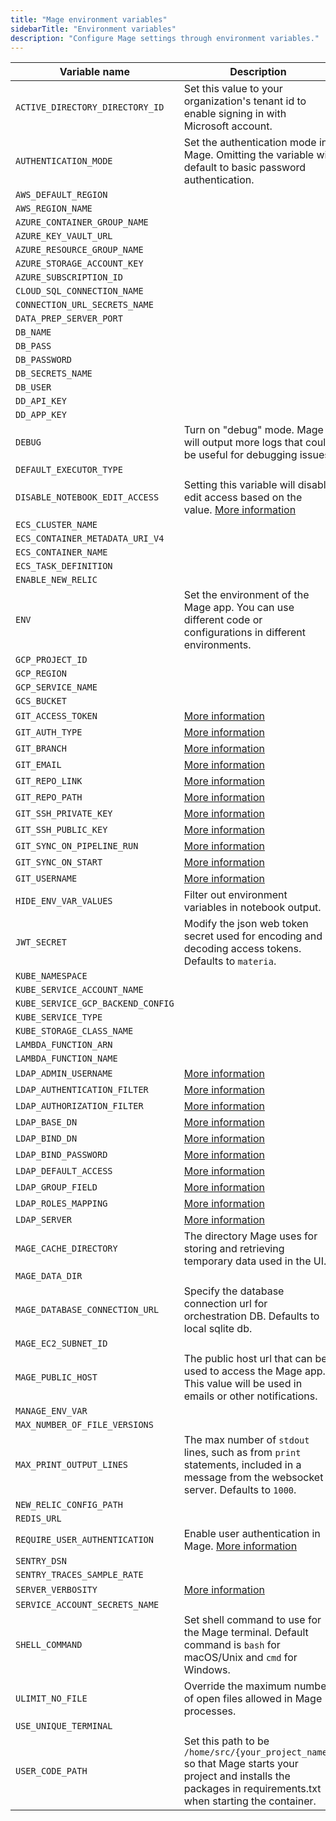 ```yaml
---
title: "Mage environment variables"
sidebarTitle: "Environment variables"
description: "Configure Mage settings through environment variables."
---
```


| Variable name                     | Description                                                                                                                                                     | Example values                                                           |
| --------------------------------- | --------------------------------------------------------------------------------------------------------------------------------------------------------------- | ------------------------------------------------------------------------ |
| `ACTIVE_DIRECTORY_DIRECTORY_ID`   | Set this value to your organization's tenant id to enable signing in with Microsoft account.                                                                    | [More info](/production/authentication/microsoft)                        |
| `AUTHENTICATION_MODE`             | Set the authentication mode in Mage. Omitting the variable will default to basic password authentication.                                                       | `ldap`                                                                   |
| `AWS_DEFAULT_REGION`              |                                                                                                                                                                 |                                                                          |
| `AWS_REGION_NAME`                 |                                                                                                                                                                 |                                                                          |
| `AZURE_CONTAINER_GROUP_NAME`      |                                                                                                                                                                 |                                                                          |
| `AZURE_KEY_VAULT_URL`             |                                                                                                                                                                 |                                                                          |
| `AZURE_RESOURCE_GROUP_NAME`       |                                                                                                                                                                 |                                                                          |
| `AZURE_STORAGE_ACCOUNT_KEY`       |                                                                                                                                                                 |                                                                          |
| `AZURE_SUBSCRIPTION_ID`           |                                                                                                                                                                 |                                                                          |
| `CLOUD_SQL_CONNECTION_NAME`       |                                                                                                                                                                 |                                                                          |
| `CONNECTION_URL_SECRETS_NAME`     |                                                                                                                                                                 |                                                                          |
| `DATA_PREP_SERVER_PORT`           |                                                                                                                                                                 |                                                                          |
| `DB_NAME`                         |                                                                                                                                                                 |                                                                          |
| `DB_PASS`                         |                                                                                                                                                                 |                                                                          |
| `DB_PASSWORD`                     |                                                                                                                                                                 |                                                                          |
| `DB_SECRETS_NAME`                 |                                                                                                                                                                 |                                                                          |
| `DB_USER`                         |                                                                                                                                                                 |                                                                          |
| `DD_API_KEY`                      |                                                                                                                                                                 |                                                                          |
| `DD_APP_KEY`                      |                                                                                                                                                                 |                                                                          |
| `DEBUG`                           | Turn on "debug" mode. Mage will output more logs that could be useful for debugging issues.                                                                     | 1                                                                        |
| `DEFAULT_EXECUTOR_TYPE`           |                                                                                                                                                                 |                                                                          |
| `DISABLE_NOTEBOOK_EDIT_ACCESS`    | Setting this variable will disable edit access based on the value. [More information](/production/configuring-production-settings/overview#read-only-access)    | 1                                                                        |
| `ECS_CLUSTER_NAME`                |                                                                                                                                                                 |                                                                          |
| `ECS_CONTAINER_METADATA_URI_V4`   |                                                                                                                                                                 |                                                                          |
| `ECS_CONTAINER_NAME`              |                                                                                                                                                                 |                                                                          |
| `ECS_TASK_DEFINITION`             |                                                                                                                                                                 |                                                                          |
| `ENABLE_NEW_RELIC`                |                                                                                                                                                                 |                                                                          |
| `ENV`                             | Set the environment of the Mage app. You can use different code or configurations in different environments.                                                    | `dev`, `staging`, `production`/`prod`                                    |
| `GCP_PROJECT_ID`                  |                                                                                                                                                                 |                                                                          |
| `GCP_REGION`                      |                                                                                                                                                                 |                                                                          |
| `GCP_SERVICE_NAME`                |                                                                                                                                                                 |                                                                          |
| `GCS_BUCKET`                      |                                                                                                                                                                 |                                                                          |
| `GIT_ACCESS_TOKEN`                | [More information](/production/data-sync/git#git-settings-as-environment-variables)                                                                             | See link                                                                 |
| `GIT_AUTH_TYPE`                   | [More information](/production/data-sync/git#git-settings-as-environment-variables)                                                                             | See link                                                                 |
| `GIT_BRANCH`                      | [More information](/production/data-sync/git#git-settings-as-environment-variables)                                                                             | See link                                                                 |
| `GIT_EMAIL`                       | [More information](/production/data-sync/git#git-settings-as-environment-variables)                                                                             | See link                                                                 |
| `GIT_REPO_LINK`                   | [More information](/production/data-sync/git#git-settings-as-environment-variables)                                                                             | See link                                                                 |
| `GIT_REPO_PATH`                   | [More information](/production/data-sync/git#git-settings-as-environment-variables)                                                                             | See link                                                                 |
| `GIT_SSH_PRIVATE_KEY`             | [More information](/production/data-sync/git#git-settings-as-environment-variables)                                                                             | See link                                                                 |
| `GIT_SSH_PUBLIC_KEY`              | [More information](/production/data-sync/git#git-settings-as-environment-variables)                                                                             | See link                                                                 |
| `GIT_SYNC_ON_PIPELINE_RUN`        | [More information](/production/data-sync/git#git-settings-as-environment-variables)                                                                             | See link                                                                 |
| `GIT_SYNC_ON_START`               | [More information](/production/data-sync/git#git-settings-as-environment-variables)                                                                             | See link                                                                 |
| `GIT_USERNAME`                    | [More information](/production/data-sync/git#git-settings-as-environment-variables)                                                                             | See link                                                                 |
| `HIDE_ENV_VAR_VALUES`             | Filter out environment variables in notebook output.                                                                                                            | 1                                                                        |
| `JWT_SECRET`                      | Modify the json web token secret used for encoding and decoding access tokens. Defaults to `materia`.                                                           | `your_jwt_secret`                                                        |
| `KUBE_NAMESPACE`                  |                                                                                                                                                                 |                                                                          |
| `KUBE_SERVICE_ACCOUNT_NAME`       |                                                                                                                                                                 |                                                                          |
| `KUBE_SERVICE_GCP_BACKEND_CONFIG` |                                                                                                                                                                 |                                                                          |
| `KUBE_SERVICE_TYPE`               |                                                                                                                                                                 |                                                                          |
| `KUBE_STORAGE_CLASS_NAME`         |                                                                                                                                                                 |                                                                          |
| `LAMBDA_FUNCTION_ARN`             |                                                                                                                                                                 |                                                                          |
| `LAMBDA_FUNCTION_NAME`            |                                                                                                                                                                 |                                                                          |
| `LDAP_ADMIN_USERNAME`             | [More information](/production/authentication/overview#ldap)                                                                                                    | See link                                                                 |
| `LDAP_AUTHENTICATION_FILTER`      | [More information](/production/authentication/overview#ldap)                                                                                                    | See link                                                                 |
| `LDAP_AUTHORIZATION_FILTER`       | [More information](/production/authentication/overview#ldap)                                                                                                    | See link                                                                 |
| `LDAP_BASE_DN`                    | [More information](/production/authentication/overview#ldap)                                                                                                    | See link                                                                 |
| `LDAP_BIND_DN`                    | [More information](/production/authentication/overview#ldap)                                                                                                    | See link                                                                 |
| `LDAP_BIND_PASSWORD`              | [More information](/production/authentication/overview#ldap)                                                                                                    | See link                                                                 |
| `LDAP_DEFAULT_ACCESS`             | [More information](/production/authentication/overview#ldap)                                                                                                    | See link                                                                 |
| `LDAP_GROUP_FIELD`                | [More information](/production/authentication/overview#ldap)                                                                                                    | See link                                                                 |
| `LDAP_ROLES_MAPPING`              | [More information](/production/authentication/overview#ldap)                                                                                                    | See link                                                                 |
| `LDAP_SERVER`                     | [More information](/production/authentication/overview#ldap)                                                                                                    | See link                                                                 |
| `MAGE_CACHE_DIRECTORY`            | The directory Mage uses for storing and retrieving temporary data used in the UI.                                                                               | `/root/.mage_data/default_repo/.cache`                                   |
| `MAGE_DATA_DIR`                   |                                                                                                                                                                 |                                                                          |
| `MAGE_DATABASE_CONNECTION_URL`    | Specify the database connection url for orchestration DB. Defaults to local sqlite db.                                                                          | [Example](/production/configuring-production-settings/overview#postgres) |
| `MAGE_EC2_SUBNET_ID`              |                                                                                                                                                                 |                                                                          |
| `MAGE_PUBLIC_HOST`                | The public host url that can be used to access the Mage app. This value will be used in emails or other notifications.                                          | `http://localhost:6789`                                                  |
| `MANAGE_ENV_VAR`                  |                                                                                                                                                                 |                                                                          |
| `MAX_NUMBER_OF_FILE_VERSIONS`     |                                                                                                                                                                 |                                                                          |
| `MAX_PRINT_OUTPUT_LINES`          | The max number of `stdout` lines, such as from `print` statements, included in a message from the websocket server. Defaults to `1000`.                         | `100`                                                                    |
| `NEW_RELIC_CONFIG_PATH`           |                                                                                                                                                                 |                                                                          |
| `REDIS_URL`                       |                                                                                                                                                                 |                                                                          |
| `REQUIRE_USER_AUTHENTICATION`     | Enable user authentication in Mage. [More information](/production/authentication/overview)                                                                     | 1                                                                        |
| `SENTRY_DSN`                      |                                                                                                                                                                 |                                                                          |
| `SENTRY_TRACES_SAMPLE_RATE`       |                                                                                                                                                                 |                                                                          |
| `SERVER_VERBOSITY`                | [More information](/production/observability/logging#server-logging)                                                                                            | See link                                                                 |
| `SERVICE_ACCOUNT_SECRETS_NAME`    |                                                                                                                                                                 |                                                                          |
| `SHELL_COMMAND`                   | Set shell command to use for the Mage terminal. Default command is `bash` for macOS/Unix and `cmd` for Windows.                                                 | `bash`, `cmd`, ...                                                       |
| `ULIMIT_NO_FILE`                  | Override the maximum number of open files allowed in Mage processes.                                                                                            | 8192                                                                     |
| `USE_UNIQUE_TERMINAL`             |                                                                                                                                                                 |                                                                          |
| `USER_CODE_PATH`                  | Set this path to be `/home/src/{your_project_name}` so that Mage starts your project and installs the packages in requirements.txt when starting the container. | `/home/src/mage_project`                                                 |
